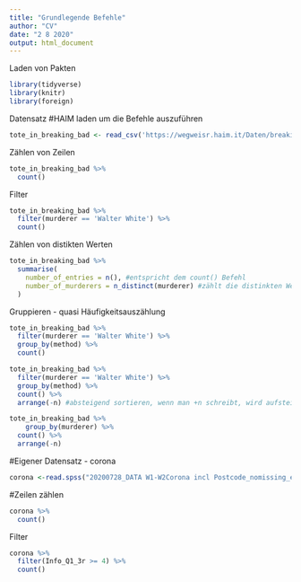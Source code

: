 ```yaml
---
title: "Grundlegende Befehle"
author: "CV"
date: "2 8 2020"
output: html_document
---
```


Laden von Pakten 
```r
library(tidyverse)
library(knitr)
library(foreign)
```

Datensatz #HAIM laden um die Befehle auszuführen 
```r
tote_in_breaking_bad <- read_csv('https://wegweisr.haim.it/Daten/breaking_bad_deaths.csv')
```


Zählen von Zeilen 
```r
tote_in_breaking_bad %>% 
  count()
```


Filter
```r
tote_in_breaking_bad %>% 
  filter(murderer == 'Walter White') %>% 
  count()
```

Zählen von distikten Werten 
```r
tote_in_breaking_bad %>% 
  summarise(
    number_of_entries = n(), #entspricht dem count() Befehl
    number_of_murderers = n_distinct(murderer) #zählt die distinkten Werte
  )

```

Gruppieren - quasi Häufigkeitsauszählung  

```r
tote_in_breaking_bad %>% 
  filter(murderer == 'Walter White') %>% 
  group_by(method) %>% 
  count()
```

```r
tote_in_breaking_bad %>% 
  filter(murderer == 'Walter White') %>% 
  group_by(method) %>% 
  count() %>% 
  arrange(-n) #absteigend sortieren, wenn man +n schreibt, wird aufsteigend sortiert
```
```r
tote_in_breaking_bad %>% 
    group_by(murderer) %>% 
  count() %>%
  arrange(-n)
```







#Eigener Datensatz - corona 
```r
corona <-read.spss("20200728_DATA W1-W2Corona incl Postcode_nomissing_education.sav", use.value.labels = F, to.data.frame = T, )
```


#Zeilen zählen 
```r
corona %>%
  count()
```
Filter  
```r
corona %>% 
  filter(Info_Q1_3r >= 4) %>% 
  count()
```
